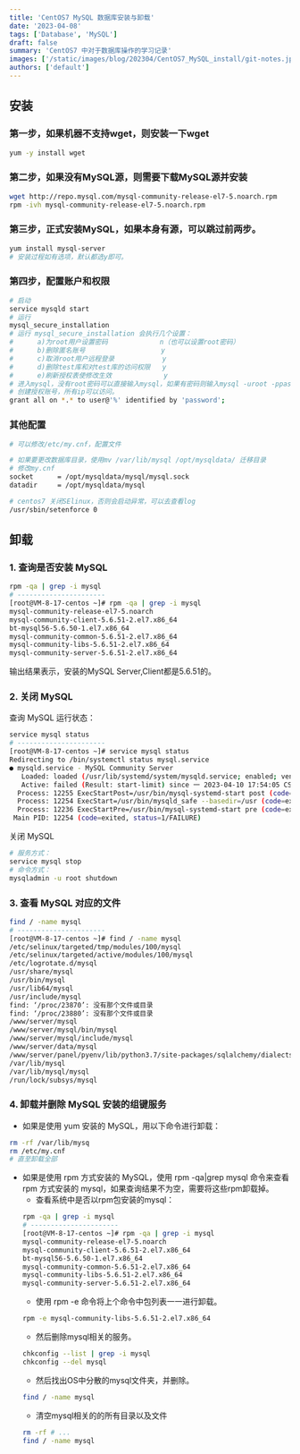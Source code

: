 ```yaml
---
title: 'CentOS7 MySQL 数据库安装与卸载'
date: '2023-04-08'
tags: ['Database', 'MySQL']
draft: false
summary: 'CentOS7 中对于数据库操作的学习记录'
images: ['/static/images/blog/202304/CentOS7_MySQL_install/git-notes.jpg']
authors: ['default']
---
```


## 安装

### 第一步，如果机器不支持wget，则安装一下wget

```bash
yum -y install wget
```

### 第二步，如果没有MySQL源，则需要下载MySQL源并安装

```bash
wget http://repo.mysql.com/mysql-community-release-el7-5.noarch.rpm
rpm -ivh mysql-community-release-el7-5.noarch.rpm
```

### 第三步，正式安装MySQL，如果本身有源，可以跳过前两步。

```bash
yum install mysql-server
# 安装过程如有选项，默认都选y即可。
```

### 第四步，配置账户和权限

```bash
# 启动
service mysqld start
# 运行
mysql_secure_installation
# 运行 mysql_secure_installation 会执行几个设置：
#      a)为root用户设置密码             n（也可以设置root密码）
#      b)删除匿名账号                   y
#      c)取消root用户远程登录            y
#      d)删除test库和对test库的访问权限   y
#      e)刷新授权表使修改生效             y
# 进入mysql，没有root密码可以直接输入mysql，如果有密码则输入mysql -uroot -ppassword
# 创建授权账号，所有ip可以访问。
grant all on *.* to user@'%' identified by 'password';
```

### 其他配置

```bash
# 可以修改/etc/my.cnf，配置文件

# 如果要更改数据库目录，使用mv /var/lib/mysql /opt/mysqldata/ 迁移目录
# 修改my.cnf
socket	    = /opt/mysqldata/mysql/mysql.sock
datadir     = /opt/mysqldata/mysql

# centos7 关闭SElinux，否则会启动异常，可以去查看log
/usr/sbin/setenforce 0
```

## 卸载

### 1. 查询是否安装 MySQL

```bash
rpm -qa | grep -i mysql
# ----------------------
[root@VM-8-17-centos ~]# rpm -qa | grep -i mysql
mysql-community-release-el7-5.noarch
mysql-community-client-5.6.51-2.el7.x86_64
bt-mysql56-5.6.50-1.el7.x86_64
mysql-community-common-5.6.51-2.el7.x86_64
mysql-community-libs-5.6.51-2.el7.x86_64
mysql-community-server-5.6.51-2.el7.x86_64
```

输出结果表示，安装的MySQL Server,Client都是5.6.51的。

### 2. 关闭 MySQL

查询 MySQL 运行状态：

```bash
service mysql status
# ----------------------
[root@VM-8-17-centos ~]# service mysql status
Redirecting to /bin/systemctl status mysql.service
● mysqld.service - MySQL Community Server
   Loaded: loaded (/usr/lib/systemd/system/mysqld.service; enabled; vendor preset: disabled)
   Active: failed (Result: start-limit) since 一 2023-04-10 17:54:05 CST; 1min 20s ago
  Process: 12255 ExecStartPost=/usr/bin/mysql-systemd-start post (code=exited, status=0/SUCCESS)
  Process: 12254 ExecStart=/usr/bin/mysqld_safe --basedir=/usr (code=exited, status=1/FAILURE)
  Process: 12236 ExecStartPre=/usr/bin/mysql-systemd-start pre (code=exited, status=0/SUCCESS)
 Main PID: 12254 (code=exited, status=1/FAILURE)
```

关闭 MySQL

```bash
# 服务方式：
service mysql stop
# 命令方式：
mysqladmin -u root shutdown
```

### 3. 查看 MySQL 对应的文件

```bash
find / -name mysql
# ----------------------
[root@VM-8-17-centos ~]# find / -name mysql
/etc/selinux/targeted/tmp/modules/100/mysql
/etc/selinux/targeted/active/modules/100/mysql
/etc/logrotate.d/mysql
/usr/share/mysql
/usr/bin/mysql
/usr/lib64/mysql
/usr/include/mysql
find: ‘/proc/23870’: 没有那个文件或目录
find: ‘/proc/23880’: 没有那个文件或目录
/www/server/mysql
/www/server/mysql/bin/mysql
/www/server/mysql/include/mysql
/www/server/data/mysql
/www/server/panel/pyenv/lib/python3.7/site-packages/sqlalchemy/dialects/mysql
/var/lib/mysql
/var/lib/mysql/mysql
/run/lock/subsys/mysql
```

### 4. 卸载并删除 MySQL 安装的组键服务

- 如果是使用 yum 安装的 MySQL，用以下命令进行卸载：

```bash
rm -rf /var/lib/mysq
rm /etc/my.cnf
# 直至卸载全部
```

- 如果是使用 rpm 方式安装的 MySQL，使用 rpm -qa|grep mysql 命令来查看 rpm 方式安装的 mysql，如果查询结果不为空，需要将这些rpm卸载掉。
  - 查看系统中是否以rpm包安装的mysql：
  ```bash
  rpm -qa | grep -i mysql
  # ----------------------
  [root@VM-8-17-centos ~]# rpm -qa | grep -i mysql
  mysql-community-release-el7-5.noarch
  mysql-community-client-5.6.51-2.el7.x86_64
  bt-mysql56-5.6.50-1.el7.x86_64
  mysql-community-common-5.6.51-2.el7.x86_64
  mysql-community-libs-5.6.51-2.el7.x86_64
  mysql-community-server-5.6.51-2.el7.x86_64
  ```
  - 使用 rpm -e 命令将上个命令中包列表一一进行卸载。
  ```bash
  rpm -e mysql-community-libs-5.6.51-2.el7.x86_64
  ```
  - 然后删除mysql相关的服务。
  ```bash
  chkconfig --list | grep -i mysql
  chkconfig --del mysql
  ```
  - 然后找出OS中分散的mysql文件夹，并删除。
  ```bash
  find / -name mysql
  ```
  - 清空mysql相关的的所有目录以及文件
  ```bash
  rm -rf # ...
  find / -name mysql
  ```

